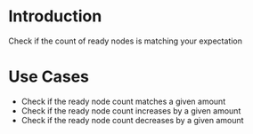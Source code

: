 # Introduction

Check if the count of ready nodes is matching your expectation

# Use Cases

 - Check if the ready node count matches a given amount
 - Check if the ready node count increases by a given amount
 - Check if the ready node count decreases by a given amount